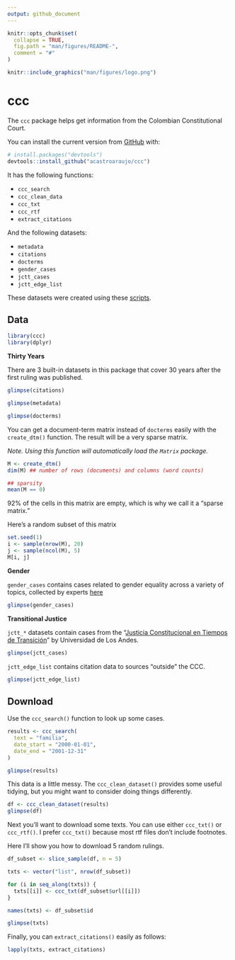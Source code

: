 ```yaml
---
output: github_document
---
```


<!-- README.md is generated from README.Rmd. Please edit that file -->

```r
knitr::opts_chunk$set(
  collapse = TRUE,
  fig.path = "man/figures/README-",
  comment = "#"
)
```


```r
knitr::include_graphics("man/figures/logo.png")
```

# ccc

<!-- badges: start -->

<!-- badges: end -->

The `ccc` package helps get information from the Colombian Constitutional Court.

You can install the current version from [GitHub](https://github.com/) with:

``` r
# install.packages("devtools")
devtools::install_github("acastroaraujo/ccc")
```

It has the following functions:

- `ccc_search`
- `ccc_clean_data`
- `ccc_txt`
- `ccc_rtf`
- `extract_citations`

And the following datasets:

- `metadata`
- `citations`
- `docterms`
- `gender_cases`
- `jctt_cases`
- `jctt_edge_list`

These datasets were created using these [scripts](https://github.com/acastroaraujo/ccc/tree/master/data-raw).

## Data

```r
library(ccc)
library(dplyr)
```

**Thirty Years**

There are 3 built-in datasets in this package that cover 30 years after the first ruling was published.

```r
glimpse(citations)
```

```r
glimpse(metadata)
```

```r
glimpse(docterms)
```

You can get a document-term matrix instead of `docterms` easily with the `create_dtm()` function. The result will be a very sparse matrix.

_Note. Using this function will automatically load the `Matrix` package._

```r
M <- create_dtm()
dim(M) ## number of rows (documents) and columns (word counts)

## sparsity
mean(M == 0) 
```

92% of the cells in this matrix are empty, which is why we call it a "sparse matrix."

Here's a random subset of this matrix

```r
set.seed(1)
i <- sample(nrow(M), 20)
j <- sample(ncol(M), 5)
M[i, j] 
```

**Gender**

`gender_cases` contains cases related to gender equality across a variety of topics, collected by experts [here](https://www.corteconstitucional.gov.co/relatoria/equidaddegenero.php)

```r
glimpse(gender_cases)
```

**Transitional Justice**

`jctt_*` datasets contain cases from the "[Justicia Constitucional en Tiempos de Transición](http://justiciatransicional.uniandes.edu.co/web/)" by Universidad de Los Andes. 

```r
glimpse(jctt_cases)
```

`jctt_edge_list` contains citation data to sources "outside" the CCC.

```r
glimpse(jctt_edge_list)
```

## Download

Use the `ccc_search()` function to look up some cases.

```r
results <- ccc_search(
  text = "familia", 
  date_start = "2000-01-01", 
  date_end = "2001-12-31"
)

glimpse(results)
```

This data is a little messy. The `ccc_clean_dataset()` provides some useful tidying, but you might want to consider doing things differently.

```r
df <- ccc_clean_dataset(results)
glimpse(df)
```

Next you'll want to download some texts. You can use either `ccc_txt()` or `ccc_rtf()`. I prefer `ccc_txt()` because most rtf files don't include footnotes.

Here I'll show you how to download 5 random rulings.

```r
df_subset <- slice_sample(df, n = 5)

txts <- vector("list", nrow(df_subset))

for (i in seq_along(txts)) {
  txts[[i]] <- ccc_txt(df_subset$url[[i]])
}

names(txts) <- df_subset$id

glimpse(txts)
```

Finally, you can `extract_citations()` easily as follows:

```r
lapply(txts, extract_citations)
```

